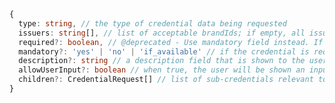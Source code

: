 ```typescript title="CredentialRequest"
{
  type: string, // the type of credential data being requested
  issuers: string[], // list of acceptable brandIds; if empty, all issuer brands are valid
  required?: boolean, // @deprecated - Use mandatory field instead. If the credential is required
  mandatory?: 'yes' | 'no' | 'if_available' // if the credential is required, not required, or required if available.
  description?: string // a description field that is shown to the user; can be used to explain why the information is being requested
  allowUserInput?: boolean // when true, the user will be shown an input to add their own information if they choose.
  children?: CredentialRequest[] // list of sub-credentials relevant to the parent credential (e.g. FullNameCredential(FirstNameCredential, MiddleNameCredential LastNameCredential)
}
```
